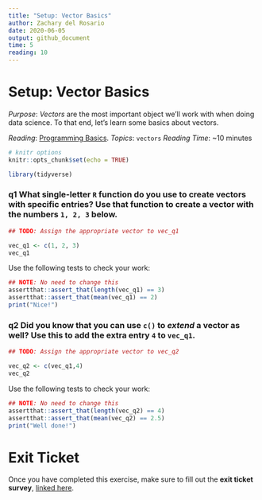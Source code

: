 ```yaml
---
title: "Setup: Vector Basics"
author: Zachary del Rosario
date: 2020-06-05
output: github_document
time: 5
reading: 10
---
```


# Setup: Vector Basics

*Purpose*: *Vectors* are the most important object we'll work with when doing data science. To that end, let's learn some basics about vectors.

*Reading*: [Programming Basics](https://rstudio.cloud/learn/primers/1.2). *Topics*: `vectors` *Reading Time*: \~10 minutes

```r
# knitr options
knitr::opts_chunk$set(echo = TRUE)
```

```r
library(tidyverse)

```

### **q1** What single-letter `R` function do you use to create vectors with specific entries? Use that function to create a vector with the numbers `1, 2, 3` below.

```r
## TODO: Assign the appropriate vector to vec_q1

vec_q1 <- c(1, 2, 3)
vec_q1
```

Use the following tests to check your work:

```r
## NOTE: No need to change this
assertthat::assert_that(length(vec_q1) == 3)
assertthat::assert_that(mean(vec_q1) == 2)
print("Nice!")
```

### **q2** Did you know that you can use `c()` to *extend* a vector as well? Use this to add the extra entry `4` to `vec_q1`.

```r
## TODO: Assign the appropriate vector to vec_q2

vec_q2 <- c(vec_q1,4)
vec_q2
```

Use the following tests to check your work:

```r
## NOTE: No need to change this
assertthat::assert_that(length(vec_q2) == 4)
assertthat::assert_that(mean(vec_q2) == 2.5)
print("Well done!")
```

<!-- include-exit-ticket -->

# Exit Ticket

<!-- -------------------------------------------------- -->

Once you have completed this exercise, make sure to fill out the **exit ticket survey**, [linked here](https://docs.google.com/forms/d/e/1FAIpQLSeuq2LFIwWcm05e8-JU84A3irdEL7JkXhMq5Xtoalib36LFHw/viewform?usp=pp_url&entry.693978880=e-setup05-vectors-assignment.Rmd).
